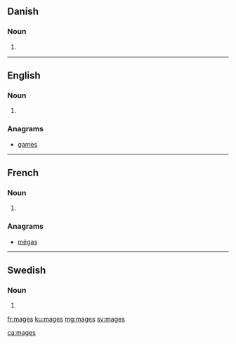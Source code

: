 ==Danish==

===Noun===
{{head|da|noun form|g=c}}

# {{genitive singular indefinite of|mage|lang=da}}
----

==English==

===Noun===
{{head|en|plural}}

# {{plural of|mage|lang=en}}

===Anagrams===
* [[games#English|games]]

----

==French==

===Noun===
{{head|fr|plural|g=?}}

# {{plural of|mage|lang=fr}}

===Anagrams===
* [[mégas#French|mégas]]

----

==Swedish==

===Noun===
{{head|sv|noun form}}

# {{sv-noun-form-indef-gen|mage}}

[[fr:mages]]
[[ku:mages]]
[[mg:mages]]
[[sv:mages]]

[[ca:mages]]